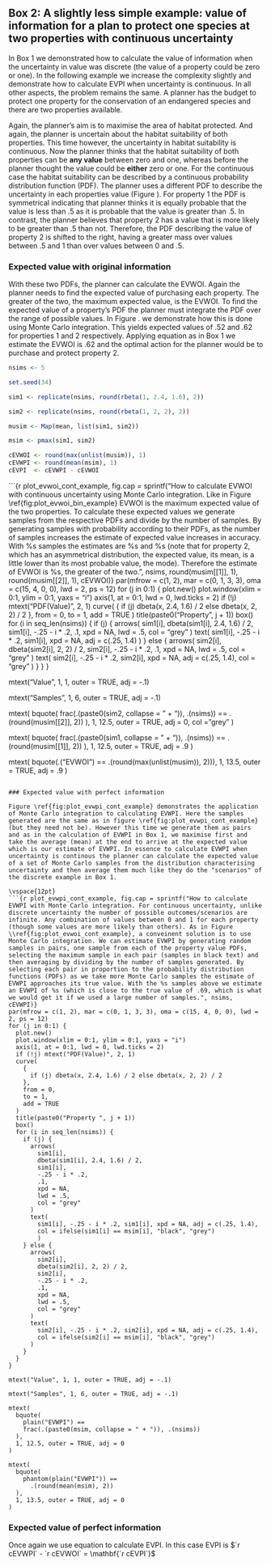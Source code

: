 
Box 2: A slightly less simple example: value of information for a plan to protect one species at two properties with continuous uncertainty
-------------------------------------------------------------------------------------------------------------------------------------------

In Box 1 we demonstrated how to calculate the value of information when the uncertainty in value was discrete (the value of a property could be zero or one). In the following example we increase the complexity slightly and demonstrate how to calculate EVPI when uncertainty is continuous. In all other aspects, the problem remains the same. A planner has the budget to protect one property for the conservation of an endangered species and there are two properties available.

Again, the planner's aim is to maximise the area of habitat protected. And again, the planner is uncertain about the habitat suitability of both properties. This time however, the uncertainty in habitat suitability is continuous. Now the planner thinks that the habitat suitability of both properties can be __any value__ between zero and one, whereas before the planner thought the value could be __either__ zero or one. For the continuous case the habitat suitability can be described by a continuous probability distribution function (PDF). The planner uses a different PDF to describe the uncertainty in each properties value (Figure \ref{fig:plot_evwoi_cont_example}). For property 1 the PDF is symmetrical indicating that planner thinks it is equally probable that the value is less than .5 as it is probable that the value is greater than .5. In contrast, the planner believes that property 2 has a value that is more likely to be greater than .5 than not. Therefore, the PDF describing the value of property 2 is shifted to the right, having a greater mass over values between .5 and 1 than over values between 0 and .5.

### Expected value with original information

With these two PDFs, the planner can calculate the EVWOI. Again the planner needs to find the expected value of purchasing each property. The greater of the two, the maximum expected value, is the EVWOI. To find the expected value of a property's PDF the planner must integrate the PDF over the range of possible values. In Figure \ref{fig:plot_evwoi_cont_example}. we demonstrate how this is done using Monte Carlo integration. This yields expected values of .52 and .62 for properties 1 and 2 respectively. Applying equation \ref{eq:evwoi} as in Box 1 we estimate the EVWOI is .62 and the optimal action for the planner would be to purchase and protect property 2.

```r
nsims <- 5

set.seed(34)

sim1 <- replicate(nsims, round(rbeta(1, 2.4, 1.6), 2))

sim2 <- replicate(nsims, round(rbeta(1, 2, 2), 2))

musim <- Map(mean, list(sim1, sim2))

msim <- pmax(sim1, sim2)

cEVWOI <- round(max(unlist(musim)), 1)
cEVWPI <- round(mean(msim), 1)
cEVPI  <- cEVWPI - cEVWOI
```

\vspace{12pt}
```{r plot_evwoi_cont_example, fig.cap = sprintf("How to calculate EVWOI with continuous uncertainty using Monte Carlo integration. Like in Figure \\ref{fig:plot_evwoi_bin_example} EVWOI is the maximum expected value of the two properties. To calculate these expected values we generate samples from the respective PDFs and divide by the number of samples. By generating samples with probability according to their PDFs, as the number of samples increases the estimate of expected value increases in accuracy. With %s samples the estimates are %s and %s (note that for property 2, which has an asymmetrical distribution, the expected value, its mean, is a little lower than its most probable value, the mode). Therefore the estimate of EVWOI is %s, the greater of the two.", nsims, round(musim[[1]], 1), round(musim[[2]], 1), cEVWOI)}
par(mfrow = c(1, 2), mar = c(0, 1, 3, 3), oma = c(15, 4, 0, 0), lwd = 2, ps = 12)
for (j in 0:1) {
  plot.new()
  plot.window(xlim = 0:1, ylim = 0:1, yaxs = "i")
  axis(1, at = 0:1, lwd = 0, lwd.ticks = 2)
  if (!j) mtext("PDF(Value)", 2, 1)
  curve(
    {
      if (j) dbeta(x, 2.4, 1.6) / 2 else dbeta(x, 2, 2) / 2
    }, 
    from = 0,
    to = 1,
    add = TRUE
  )
  title(paste0("Property ", j + 1))
  box()
  for (i in seq_len(nsims)) {
    if (j) {
      arrows(
        sim1[i],
        dbeta(sim1[i], 2.4, 1.6) / 2,
        sim1[i],
        -.25 - i * .2,
        .1,
        xpd = NA,
        lwd = .5,
        col = "grey"
      )
      text(
        sim1[i], -.25 - i * .2, sim1[i], xpd = NA, adj = c(.25, 1.4)
        )
    } else {
      arrows(
        sim2[i],
        dbeta(sim2[i], 2, 2) / 2,
        sim2[i],
        -.25 - i * .2,
        .1,
        xpd = NA,
        lwd = .5,
        col = "grey"
      )
      text(
        sim2[i], -.25 - i * .2, sim2[i], xpd = NA, adj = c(.25, 1.4),
        col = "grey"
      )
    }
  }
}

mtext("Value", 1, 1, outer = TRUE, adj = -.1)

mtext("Samples", 1, 6, outer = TRUE, adj = -.1)

mtext(
  bquote(
    frac(.(paste0(sim2, collapse = " + ")), .(nsims)) == .(round(musim[[2]], 2))
  ),
  1, 12.5, outer = TRUE, adj = 0, col = "grey"
)

mtext(
  bquote(
    frac(.(paste0(sim1, collapse = " + ")), .(nsims)) == .(round(musim[[1]], 2))
  ),
  1, 12.5, outer = TRUE, adj = .9
)

mtext(
  bquote(.("EVWOI") == .(round(max(unlist(musim)), 2))),
  1, 13.5, outer = TRUE, adj = .9
)
```

### Expected value with perfect information

Figure \ref{fig:plot_evwpi_cont_example} demonstrates the application of Monte Carlo integration to calculating EVWPI. Here the samples generated are the same as in figure \ref{fig:plot_evwpi_cont_example} (but they need not be). However this time we generate them as pairs and as in the calculation of EVWPI in Box 1, we maximise first and take the average (mean) at the end to arrive at the expected value which is our estimate of EVWPI. In essence to calculate EVWPI when uncertainty is continous the planner can calculate the expected value of a set of Monte Carlo samples from the distribution characterising  uncertainty and then average them much like they do the "scenarios" of the discrete example in Box 1.

\vspace{12pt}
```{r plot_evwpi_cont_example, fig.cap = sprintf("How to calculate EVWPI with Monte Carlo integration. For continuous uncertainty, unlike discrete uncertainty the number of possible outcomes/scenarios are infinite. Any combination of values between 0 and 1 for each property (though some values are more likely than others). As in Figure \\ref{fig:plot_evwoi_cont_example}, a conveinent solution is to use Monte Carlo integration. We can estimate EVWPI by generating random samples in pairs, one sample from each of the property value PDFs, selecting the maximum sample in each pair (samples in black text) and then averaging by dividing by the number of samples generated. By selecting each pair in proportion to the probability distribution functions (PDFs) as we take more Monte Carlo samples the estimate of EVWPI approaches its true value. With the %s samples above we estimate an EVWPI of %s (which is close to the true value of .69, which is what we would get it if we used a large number of samples.", nsims, cEVWPI)}
par(mfrow = c(1, 2), mar = c(0, 1, 3, 3), oma = c(15, 4, 0, 0), lwd = 2, ps = 12)
for (j in 0:1) {
  plot.new()
  plot.window(xlim = 0:1, ylim = 0:1, yaxs = "i")
  axis(1, at = 0:1, lwd = 0, lwd.ticks = 2)
  if (!j) mtext("PDF(Value)", 2, 1)
  curve(
    {
      if (j) dbeta(x, 2.4, 1.6) / 2 else dbeta(x, 2, 2) / 2
    }, 
    from = 0,
    to = 1,
    add = TRUE
  )
  title(paste0("Property ", j + 1))
  box()
  for (i in seq_len(nsims)) {
    if (j) {
      arrows(
        sim1[i],
        dbeta(sim1[i], 2.4, 1.6) / 2,
        sim1[i],
        -.25 - i * .2,
        .1,
        xpd = NA,
        lwd = .5,
        col = "grey"
      )
      text(
        sim1[i], -.25 - i * .2, sim1[i], xpd = NA, adj = c(.25, 1.4),
        col = ifelse(sim1[i] == msim[i], "black", "grey")
        )
    } else {
      arrows(
        sim2[i],
        dbeta(sim2[i], 2, 2) / 2,
        sim2[i],
        -.25 - i * .2,
        .1,
        xpd = NA,
        lwd = .5,
        col = "grey"
      )
      text(
        sim2[i], -.25 - i * .2, sim2[i], xpd = NA, adj = c(.25, 1.4),
        col = ifelse(sim2[i] == msim[i], "black", "grey")
      )
    }
  }
}

mtext("Value", 1, 1, outer = TRUE, adj = -.1)

mtext("Samples", 1, 6, outer = TRUE, adj = -.1)

mtext(
  bquote(
    plain("EVWPI") ==
    frac(.(paste0(msim, collapse = " + ")), .(nsims))
  ),
  1, 12.5, outer = TRUE, adj = 0
)

mtext(
  bquote(
    phantom(plain("EVWPI")) ==
      .(round(mean(msim), 2))
  ),
  1, 13.5, outer = TRUE, adj = 0
)
```

### Expected value of perfect information

Once again we use equation \ref{eq:evpi} to calculate EVPI. In this case EVPI is $`r cEVWPI` - `r cEVWOI` = \mathbf{`r  cEVPI`}$
